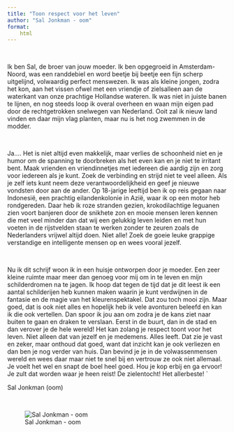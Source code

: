 ```yaml
---
title: "Toon respect voor het leven"
author: "Sal Jonkman - oom"
format:
    html
---
```


<br>

Ik ben Sal, de broer van jouw moeder. Ik ben opgegroeid in Amsterdam-Noord, was een randdebiel en word beetje bij beetje een fijn scherp uitgelijnd, volwaardig perfect menswezen. Ik was als kleine jongen, zodra het kon, aan het vissen ofwel met een vriendje of zielsalleen aan de waterkant van onze prachtige Hollandse wateren. Ik was niet in juiste banen te lijnen, en nog steeds loop ik overal overheen en waan mijn eigen pad door de rechtgetrokken snelwegen van Nederland. Ooit zal ik nieuw land vinden en daar mijn vlag planten, maar nu is het nog zwemmen in de modder. 

<br>

Ja…. Het is niet altijd even makkelijk, maar verlies de schoonheid niet en je humor om de spanning te doorbreken als het even kan en je niet te irritant bent. Maak vrienden en vriendinnetjes met iedereen die aardig zijn en zorg voor iedereen als je kunt. Zoek de verbinding en strijd niet te veel alleen. Als je zelf iets kunt neem deze verantwoordelijkheid en geef je nieuwe vondsten door aan de ander. Op 18-jarige leeftijd ben ik op reis gegaan naar Indonesië, een prachtig eilandenkolonie in Azië, waar ik op een motor heb rondgereden. Daar heb ik roze stranden gezien, krokodilachtige leguanen zien voort banjeren door de snikhete zon en mooie mensen leren kennen die met veel minder dan dat wij een gelukkig leven leiden en met hun voeten in de rijstvelden staan te werken zonder te zeuren zoals de Nederlanders vrijwel altijd doen. Niet alle! Zoek de goeie leuke grappige verstandige en intelligente mensen op en wees vooral jezelf. 

<br>

Nu ik dit schrijf woon ik in een huisje ontworpen door je moeder. Een zeer kleine ruimte maar meer dan genoeg voor mij om in te leven en mijn schilderdromen na te jagen. Ik hoop dat tegen de tijd dat je dit leest ik een aantal schilderijen heb kunnen maken waarin je kunt verdwijnen in de fantasie en de magie van het kleurenspektakel. Dat zou toch mooi zijn. Maar goed, dat is ook niet alles en hopelijk heb ik vele avonturen beleefd en kan ik die ook vertellen. Dan spoor ik jou aan om zodra je de kans ziet naar buiten te gaan en draken te verslaan. Eerst in de buurt, dan in de stad en dan verover je de hele wereld! Het kan zolang je respect toont voor het leven. Niet alleen dat van jezelf en je medemens. Alles leeft. Dat zie je vast en zeker, maar onthoud dat goed, want dat inzicht kan je ook verliezen en dan ben je nog verder van huis. Dan bevind je je in de volwassenmensen wereld en wees daar maar niet te snel bij en vertrouw ze ook niet allemaal. Je voelt het wel en snapt de boel heel goed. Hou je kop erbij en ga ervoor! Je zult dat worden waar je heen reist! De zielentocht! Het allerbeste!
	`
<br>

Sal Jonkman (oom)

<br>

![Sal Jonkman - oom](images/Sal.jpg)